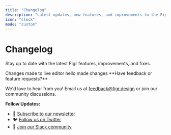 ```yaml
---
title: "Changelog"
description: "Latest updates, new features, and improvements to the Figr platform."
icon: "clock"
mode: "custom"
---
```


# Changelog

Stay up to date with the latest Figr features, improvements, and fixes.

<Update label="19 septemper to 26 September " tags={Hello} description="Made changes">
  Changes made to live editor
</Update>

<Update label="09/26/2025" description="">
  hello made changes
</Update>

<question>
  **Have feedback or feature requests?**

  We'd love to hear from you! Email us at [feedback@figr.design](mailto:feedback@figr.design) or join our community discussions.
</question>

**Follow Updates:**

- 📧 [Subscribe to our newsletter](https://figr.design/newsletter)
- 🐦 [Follow us on Twitter](https://twitter.com/figrdesign)
- 💬 [Join our Slack community](https://figr.design/community)